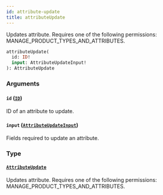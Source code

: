 ```yaml
---
id: attribute-update
title: attributeUpdate
---
```


Updates attribute. Requires one of the following permissions: MANAGE_PRODUCT_TYPES_AND_ATTRIBUTES.

```graphql
attributeUpdate(
  id: ID!
  input: AttributeUpdateInput!
): AttributeUpdate
```

### Arguments

#### `id` ([`ID`](../../../developer/api-reference/scalars/id))

ID of an attribute to update.

#### `input` ([`AttributeUpdateInput`](../../../developer/api-reference/inputs/attribute-update-input))

Fields required to update an attribute.

### Type

#### [`AttributeUpdate`](../../../developer/api-reference/objects/attribute-update)

Updates attribute. Requires one of the following permissions: MANAGE_PRODUCT_TYPES_AND_ATTRIBUTES.
